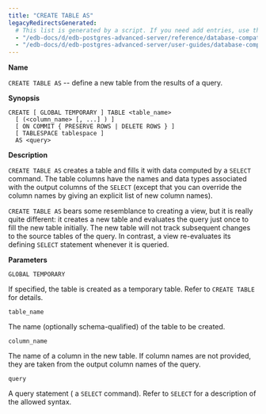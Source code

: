 ```yaml
---
title: "CREATE TABLE AS"
legacyRedirectsGenerated:
  # This list is generated by a script. If you need add entries, use the `legacyRedirects` key.
  - "/edb-docs/d/edb-postgres-advanced-server/reference/database-compatibility-for-oracle-developers-reference-guide/9.6/Database_Compatibility_for_Oracle_Developers_Reference_Guide.1.051.html"
  - "/edb-docs/d/edb-postgres-advanced-server/user-guides/database-compatibility-for-oracle-developers-guide/9.5/Database_Compatibility_for_Oracle_Developers_Guide.1.079.html"
---
```


<div id="create_table_as" class="registered_link"></div>

**Name**

`CREATE TABLE AS` -- define a new table from the results of a query.

**Synopsis**

```text
CREATE [ GLOBAL TEMPORARY ] TABLE <table_name>
  [ (<column_name> [, ...] ) ]
  [ ON COMMIT { PRESERVE ROWS | DELETE ROWS } ]
  [ TABLESPACE tablespace ]
  AS <query>
```

**Description**

`CREATE TABLE AS` creates a table and fills it with data computed by a `SELECT` command. The table columns have the names and data types associated with the output columns of the `SELECT` (except that you can override the column names by giving an explicit list of new column names).

`CREATE TABLE AS` bears some resemblance to creating a view, but it is really quite different: it creates a new table and evaluates the query just once to fill the new table initially. The new table will not track subsequent changes to the source tables of the query. In contrast, a view re-evaluates its defining `SELECT` statement whenever it is queried.

**Parameters**

`GLOBAL TEMPORARY`

 If specified, the table is created as a temporary table. Refer to `CREATE TABLE` for details.

`table_name`

 The name (optionally schema-qualified) of the table to be created.

`column_name`

 The name of a column in the new table. If column names are not provided, they are taken from the output column names of the query.

`query`

 A query statement ( a `SELECT` command). Refer to `SELECT` for a description of the allowed syntax.
